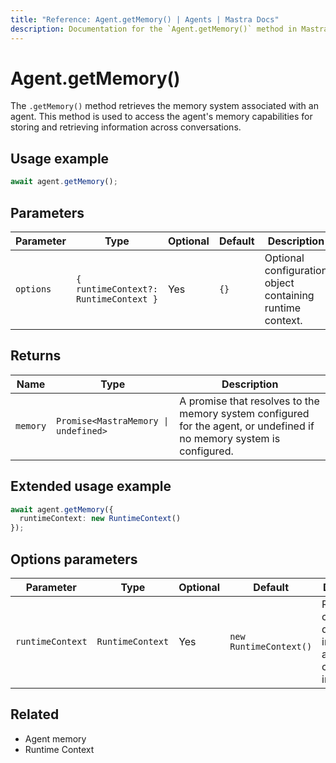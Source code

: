 ```yaml
---
title: "Reference: Agent.getMemory() | Agents | Mastra Docs"
description: Documentation for the `Agent.getMemory()` method in Mastra agents, which retrieves the memory system associated with the agent.
---
```


# Agent.getMemory()

The `.getMemory()` method retrieves the memory system associated with an agent. This method is used to access the agent's memory capabilities for storing and retrieving information across conversations.

## Usage example

```typescript
await agent.getMemory();
```

## Parameters

| Parameter | Type | Optional | Default | Description |
|-----------|------|----------|---------|-------------|
| `options` | `{ runtimeContext?: RuntimeContext }` | Yes | `{}` | Optional configuration object containing runtime context. |

## Returns

| Name | Type | Description |
|------|------|-------------|
| `memory` | `Promise<MastraMemory \| undefined>` | A promise that resolves to the memory system configured for the agent, or undefined if no memory system is configured. |

## Extended usage example

```typescript
await agent.getMemory({
  runtimeContext: new RuntimeContext()
});
```

## Options parameters

| Parameter | Type | Optional | Default | Description |
|-----------|------|----------|---------|-------------|
| `runtimeContext` | `RuntimeContext` | Yes | `new RuntimeContext()` | Runtime context for dependency injection and contextual information. |

## Related

- Agent memory
- Runtime Context
